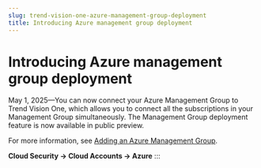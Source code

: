 ```yaml
---
slug: trend-vision-one-azure-management-group-deployment
title: Introducing Azure management group deployment
---
```

# Introducing Azure management group deployment

May 1, 2025—You can now connect your Azure Management Group to Trend Vision One, which allows you to connect all the subscriptions in your Management Group simultaneously. The Management Group deployment feature is now available in public preview.

For more information, see [Adding an Azure Management Group](adding-azure-management-group.mdx).

**Cloud Security → Cloud Accounts → Azure**
:::
